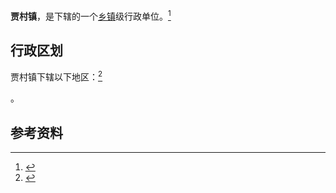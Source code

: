 {{中国乡级行政区|61/03/04/107/000}}

'''贾村镇'''，是{{PRC admin/fullname|61/03/04/107/000|3}}下辖的一个[[乡镇|乡镇]]级行政单位。<ref>{{PRC admin/ref sgc|{{PRC admin/parent|61/03/04/107/000}}}}</ref>

== 行政区划 ==

贾村镇下辖以下地区：<ref>{{PRC admin/ref sgc|61/03/04/107/000}}</ref>

{{PRC admin/children|61/03/04/107/000}}。

== 参考资料 ==

{{reflist}}

{{行政区划小作品}}
{{PRC admin/navcat|61/03/04/107/000}}